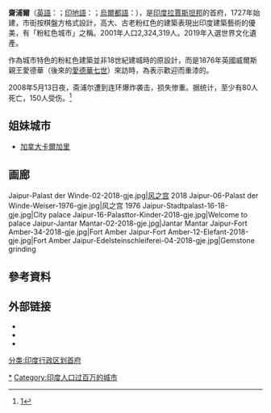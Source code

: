 {{Infobox Indian Jurisdiction
|native_name=齋浦爾
|other_name =जयपुर<br /> جے پور
|nickname= Pink City of India 
|latd = 26.9260|longd=75.8235 
|state_name=拉賈斯坦邦
|district=[[齋浦爾縣|齋浦爾縣]]
|altitude=431 
|population_as_of = 2005年 
|population_total = 3324319 
|population_metro = 
|population_metro_as_of =
|area_magnitude = 8 
|area_total=200.4 
|area_telephone= 0141 
|postal_code= 3020 xx 
|vehicle_code_range= RJ-14 
|unlocode=INJAI 
|footnotes = 
}}
{{世界遗产概要表
| tablewidth = 350px
| site_img = HawaMahal.jpg
| site_img_capt = [[風之宮|風之宮]]，齋浦爾最主要的觀光點
| site_img_width = 250px
| zh_name = 齋浦爾市，拉賈斯坦邦
| en_name = Jaipur City, Rajasthan
| fr_name = Cité de Jaipur, Rajasthan
| country = {{IND}}
| Region =  亞洲地區
| area = 
| criterion_n = 
| criterion_c = (iv)
| rg_year = 2019年
| ex_rg_year = 
| iucn = 
| remarks = 
| org_url = https://whc.unesco.org/en/list/1605
<!-- | latitude = 36.209563
| longitude = 117.127481 -->
}}
'''齋浦爾'''（[[英語|英語]]：'''{{lang|en|Jaipur}}'''；[[印地語|印地語]]：'''{{lang|hi| जयपुर}}'''；[[烏爾都語|烏爾都語]]：'''{{rtl-lang|ur|جے پور}}'''），是[[印度|印度]][[拉賈斯坦邦|拉賈斯坦邦]]的首府，1727年始建，市街按棋盤方格式設計，高大、古老粉红色的建築表現出印度建築藝術的優美，有「粉紅色城市」之稱。2001年人口2,324,319人。2019年入選世界文化遺產。

作為城市特色的粉紅色建築並非18世紀建城時的原設計，而是1876年英國威爾斯親王愛德華（後來的[[愛德華七世|愛德華七世]]）來訪時，為表示歡迎而重漆的。

2008年5月13日夜，斋浦尔遭到连环爆炸袭击，损失惨重。据统计，至少有80人死亡，150人受伤。<ref>[http://www.chinanews.com.cn/gj/ywdd/news/2008/05-14/1248798.shtml]</ref>
{{Infobox Weather
|single_line= Yes
|metric_first = Yes
|location = Jaipur (1951-1980)
|Jan_Hi_°C = 22.5
|Feb_Hi_°C = 25.7
|Mar_Hi_°C = 31.5
|Apr_Hi_°C = 37.0
|May_Hi_°C = 40.3
|Jun_Hi_°C = 39.3
|Jul_Hi_°C = 33.9
|Aug_Hi_°C = 32.0
|Sep_Hi_°C = 33.2
|Oct_Hi_°C = 33.4
|Nov_Hi_°C = 29.0
|Dec_Hi_°C = 24.4
|Year_Hi_°C = 31.9

|Jan_Lo_°C = 7.8
|Feb_Lo_°C = 10.7
|Mar_Lo_°C = 15.8
|Apr_Lo_°C = 21.4
|May_Lo_°C = 25.4
|Jun_Lo_°C = 27.2
|Jul_Lo_°C = 25.5
|Aug_Lo_°C = 24.3
|Sep_Lo_°C = 22.9
|Oct_Lo_°C = 18.6
|Nov_Lo_°C = 13.1
|Dec_Lo_°C = 9.1
|Year_Lo_°C = 18.5

|Jan_Precip_mm = 7.9
|Feb_Precip_mm = 11.7
|Mar_Precip_mm = 6.1
|Apr_Precip_mm = 4.1
|May_Precip_mm = 16.2
|Jun_Precip_mm = 66.0
|Jul_Precip_mm = 216.3
|Aug_Precip_mm = 231.2
|Sep_Precip_mm = 80.3
|Oct_Precip_mm = 22.6
|Nov_Precip_mm = 3.2
|Dec_Precip_mm = 3.3
|Year_Precip_mm = 673.9

|source = [http://www.imd.ernet.in/section/climate/jaipur1.htm Indian Meteorological Department]
|accessdate = 2009-03-30
}}

== 姐妹城市 ==
* [[加拿大|加拿大]][[卡爾加里|卡爾加里]]

== 画廊 ==
<gallery>
Jaipur-Palast der Winde-02-2018-gje.jpg|[[风之宫|风之宫]] 2018
Jaipur-06-Palast der Winde-Weiser-1976-gje.jpg|风之宫 1976  
Jaipur-Stadtpalast-16-18-gje.jpg|City palace
Jaipur-16-Palasttor-Kinder-2018-gje.jpg|Welcome to palace
Jaipur-Jantar Mantar-02-2018-gje.jpg|Jantar Mantar
Jaipur-Fort Amber-34-2018-gje.jpg|Fort Amber
Jaipur-Fort Amber-12-Elefant-2018-gje.jpg|Fort Amber
Jaipur-Edelsteinschleiferei-04-2018-gje.jpg|Gemstone grinding  
</gallery>

== 參考資料 ==
{{reflist}}

== 外部链接 ==
{{commons+cat|Jaipur|齋浦爾|Jaipur}}
* {{wikivoyage-inline|hi:जयपुर|齋浦爾{{hi icon}}}}
* {{wikivoyage-inline|en:Jaipur|齋浦爾{{en icon}}}}
* {{osmrelation-inline|1950062}}

{{Rajasthan}}{{印度人口最多的城市}}

{{Authority control}}
[[Category:斋浦尔|*]]
[[Category:印度人口过百万的城市|Category:印度人口过百万的城市]]
[[分类:印度行政区划首府|分类:印度行政区划首府]]